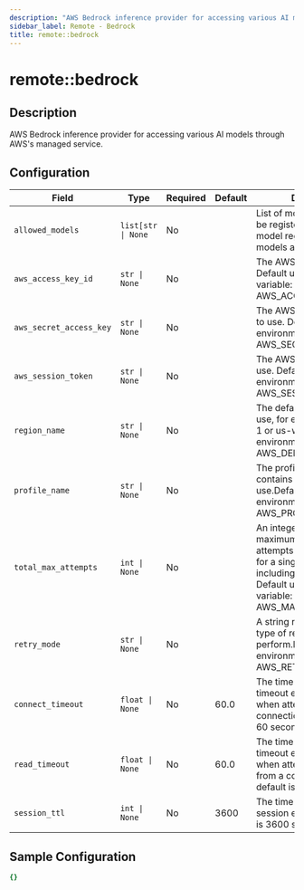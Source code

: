 ```yaml
---
description: "AWS Bedrock inference provider for accessing various AI models through AWS's managed service."
sidebar_label: Remote - Bedrock
title: remote::bedrock
---
```


# remote::bedrock

## Description

AWS Bedrock inference provider for accessing various AI models through AWS's managed service.

## Configuration

| Field | Type | Required | Default | Description |
|-------|------|----------|---------|-------------|
| `allowed_models` | `list[str \| None` | No |  | List of models that should be registered with the model registry. If None, all models are allowed. |
| `aws_access_key_id` | `str \| None` | No |  | The AWS access key to use. Default use environment variable: AWS_ACCESS_KEY_ID |
| `aws_secret_access_key` | `str \| None` | No |  | The AWS secret access key to use. Default use environment variable: AWS_SECRET_ACCESS_KEY |
| `aws_session_token` | `str \| None` | No |  | The AWS session token to use. Default use environment variable: AWS_SESSION_TOKEN |
| `region_name` | `str \| None` | No |  | The default AWS Region to use, for example, us-west-1 or us-west-2.Default use environment variable: AWS_DEFAULT_REGION |
| `profile_name` | `str \| None` | No |  | The profile name that contains credentials to use.Default use environment variable: AWS_PROFILE |
| `total_max_attempts` | `int \| None` | No |  | An integer representing the maximum number of attempts that will be made for a single request, including the initial attempt. Default use environment variable: AWS_MAX_ATTEMPTS |
| `retry_mode` | `str \| None` | No |  | A string representing the type of retries Boto3 will perform.Default use environment variable: AWS_RETRY_MODE |
| `connect_timeout` | `float \| None` | No | 60.0 | The time in seconds till a timeout exception is thrown when attempting to make a connection. The default is 60 seconds. |
| `read_timeout` | `float \| None` | No | 60.0 | The time in seconds till a timeout exception is thrown when attempting to read from a connection.The default is 60 seconds. |
| `session_ttl` | `int \| None` | No | 3600 | The time in seconds till a session expires. The default is 3600 seconds (1 hour). |

## Sample Configuration

```yaml
{}
```
